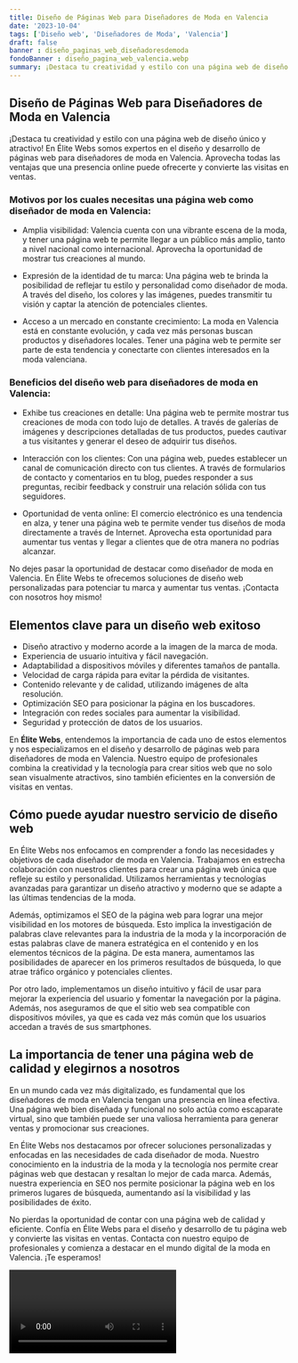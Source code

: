 ```yaml
---
title: Diseño de Páginas Web para Diseñadores de Moda en Valencia
date: '2023-10-04'
tags: ['Diseño web', 'Diseñadores de Moda', 'Valencia']
draft: false
banner : diseño_paginas_web_diseñadoresdemoda
fondoBanner : diseño_pagina_web_valencia.webp
summary: ¡Destaca tu creatividad y estilo con una página web de diseño único y atractivo! En Élite Webs somos expertos en el diseño y desarrollo de páginas web para diseñadores de moda en Valencia. Aprovecha todas las ventajas que una presencia online puede ofrecerte y convierte las visitas en ventas.
---
```


## Diseño de Páginas Web para Diseñadores de Moda en Valencia

¡Destaca tu creatividad y estilo con una página web de diseño único y atractivo! En Élite Webs somos expertos en el diseño y desarrollo de páginas web para diseñadores de moda en Valencia. Aprovecha todas las ventajas que una presencia online puede ofrecerte y convierte las visitas en ventas.

### Motivos por los cuales necesitas una página web como diseñador de moda en Valencia:

- Amplia visibilidad: Valencia cuenta con una vibrante escena de la moda, y tener una página web te permite llegar a un público más amplio, tanto a nivel nacional como internacional. Aprovecha la oportunidad de mostrar tus creaciones al mundo.

- Expresión de la identidad de tu marca: Una página web te brinda la posibilidad de reflejar tu estilo y personalidad como diseñador de moda. A través del diseño, los colores y las imágenes, puedes transmitir tu visión y captar la atención de potenciales clientes.

- Acceso a un mercado en constante crecimiento: La moda en Valencia está en constante evolución, y cada vez más personas buscan productos y diseñadores locales. Tener una página web te permite ser parte de esta tendencia y conectarte con clientes interesados en la moda valenciana.

### Beneficios del diseño web para diseñadores de moda en Valencia:

- Exhibe tus creaciones en detalle: Una página web te permite mostrar tus creaciones de moda con todo lujo de detalles. A través de galerías de imágenes y descripciones detalladas de tus productos, puedes cautivar a tus visitantes y generar el deseo de adquirir tus diseños.

- Interacción con los clientes: Con una página web, puedes establecer un canal de comunicación directo con tus clientes. A través de formularios de contacto y comentarios en tu blog, puedes responder a sus preguntas, recibir feedback y construir una relación sólida con tus seguidores.

- Oportunidad de venta online: El comercio electrónico es una tendencia en alza, y tener una página web te permite vender tus diseños de moda directamente a través de Internet. Aprovecha esta oportunidad para aumentar tus ventas y llegar a clientes que de otra manera no podrías alcanzar.

No dejes pasar la oportunidad de destacar como diseñador de moda en Valencia. En Élite Webs te ofrecemos soluciones de diseño web personalizadas para potenciar tu marca y aumentar tus ventas. ¡Contacta con nosotros hoy mismo!

<GifSeo />

<Cta />

## Elementos clave para un diseño web exitoso

- Diseño atractivo y moderno acorde a la imagen de la marca de moda.
- Experiencia de usuario intuitiva y fácil navegación.
- Adaptabilidad a dispositivos móviles y diferentes tamaños de pantalla.
- Velocidad de carga rápida para evitar la pérdida de visitantes.
- Contenido relevante y de calidad, utilizando imágenes de alta resolución.
- Optimización SEO para posicionar la página en los buscadores.
- Integración con redes sociales para aumentar la visibilidad.
- Seguridad y protección de datos de los usuarios.

En **Élite Webs**, entendemos la importancia de cada uno de estos elementos y nos especializamos en el diseño y desarrollo de páginas web para diseñadores de moda en Valencia. Nuestro equipo de profesionales combina la creatividad y la tecnología para crear sitios web que no solo sean visualmente atractivos, sino también eficientes en la conversión de visitas en ventas.

## Cómo puede ayudar nuestro servicio de diseño web

En Élite Webs nos enfocamos en comprender a fondo las necesidades y objetivos de cada diseñador de moda en Valencia. Trabajamos en estrecha colaboración con nuestros clientes para crear una página web única que refleje su estilo y personalidad. Utilizamos herramientas y tecnologías avanzadas para garantizar un diseño atractivo y moderno que se adapte a las últimas tendencias de la moda.

Además, optimizamos el SEO de la página web para lograr una mejor visibilidad en los motores de búsqueda. Esto implica la investigación de palabras clave relevantes para la industria de la moda y la incorporación de estas palabras clave de manera estratégica en el contenido y en los elementos técnicos de la página. De esta manera, aumentamos las posibilidades de aparecer en los primeros resultados de búsqueda, lo que atrae tráfico orgánico y potenciales clientes.

Por otro lado, implementamos un diseño intuitivo y fácil de usar para mejorar la experiencia del usuario y fomentar la navegación por la página. Además, nos aseguramos de que el sitio web sea compatible con dispositivos móviles, ya que es cada vez más común que los usuarios accedan a través de sus smartphones.

## La importancia de tener una página web de calidad y elegirnos a nosotros

En un mundo cada vez más digitalizado, es fundamental que los diseñadores de moda en Valencia tengan una presencia en línea efectiva. Una página web bien diseñada y funcional no solo actúa como escaparate virtual, sino que también puede ser una valiosa herramienta para generar ventas y promocionar sus creaciones.

En Élite Webs nos destacamos por ofrecer soluciones personalizadas y enfocadas en las necesidades de cada diseñador de moda. Nuestro conocimiento en la industria de la moda y la tecnología nos permite crear páginas web que destacan y resaltan lo mejor de cada marca. Además, nuestra experiencia en SEO nos permite posicionar la página web en los primeros lugares de búsqueda, aumentando así la visibilidad y las posibilidades de éxito.

No pierdas la oportunidad de contar con una página web de calidad y eficiente. Confía en Élite Webs para el diseño y desarrollo de tu página web y convierte las visitas en ventas. Contacta con nuestro equipo de profesionales y comienza a destacar en el mundo digital de la moda en Valencia. ¡Te esperamos!

<Video />

<CtaBot job='Diseñadores de Moda' city='Valencia'/>

<Gmaps query='Valencia+españa+maps' />